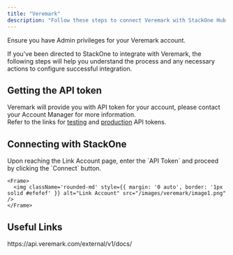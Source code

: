 ```yaml
---
title: "Veremark"
description: "Follow these steps to connect Veremark with StackOne Hub successfully."
---
```



<Warning>
  Ensure you have Admin privileges for your Veremark account.
</Warning>

If you've been directed to StackOne to integrate with Veremark, the following steps will help you understand the process and any necessary actions to configure successful integration.

## Getting the API token

<Steps>
    Veremark will provide you with API token for your account, please contact your Account Manager for more information.<br/>
    Refer to the links for <a href="https://help.veremark.com/how-do-i-obtain-an-api-key-for-testing-and-who-should-i-contact-to-ensure-the-engineering-team-receives-it">testing</a> and <a href="https://help.veremark.com/what-are-the-prerequisites-for-launching-the-veremark-api-in-our-production-environment">production</a> API tokens.
</Steps>

## Connecting with StackOne

<Steps>
  <Step title="Enter the Details">
    Upon reaching the Link Account page, enter the `API Token` and proceed by clicking the `Connect` button.

    <Frame>
      <img className='rounded-md' style={{ margin: '0 auto', border: '1px solid #efefef' }} alt="Link Account" src="/images/veremark/image1.png" />
    </Frame>
  </Step>
</Steps>

<IntegrationFooter />

## Useful Links
<Card title="API Reference" icon="link" href="https://api.veremark.com/external/v1/docs/">
    https://api.veremark.com/external/v1/docs/
</Card>